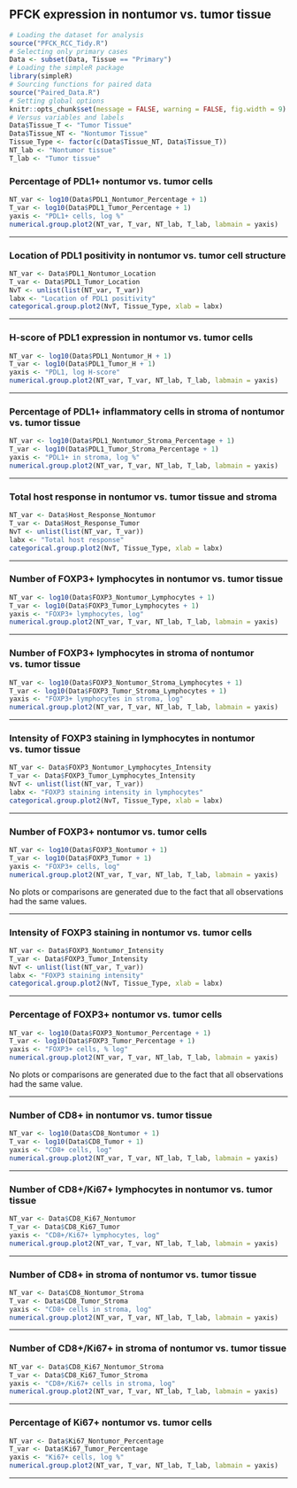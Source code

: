 ## PFCK expression in nontumor vs. tumor tissue
```r
# Loading the dataset for analysis
source("PFCK_RCC_Tidy.R")
# Selecting only primary cases
Data <- subset(Data, Tissue == "Primary")
# Loading the simpleR package
library(simpleR)
# Sourcing functions for paired data
source("Paired_Data.R")
# Setting global options
knitr::opts_chunk$set(message = FALSE, warning = FALSE, fig.width = 9)
# Versus variables and labels
Data$Tissue_T <- "Tumor Tissue"
Data$Tissue_NT <- "Nontumor Tissue"
Tissue_Type <- factor(c(Data$Tissue_NT, Data$Tissue_T))
NT_lab <- "Nontumor tissue"
T_lab <- "Tumor tissue"
```

### Percentage of PDL1+ nontumor vs. tumor cells
```r
NT_var <- log10(Data$PDL1_Nontumor_Percentage + 1)
T_var <- log10(Data$PDL1_Tumor_Percentage + 1)
yaxis <- "PDL1+ cells, log %"
numerical.group.plot2(NT_var, T_var, NT_lab, T_lab, labmain = yaxis)
```

***

### Location of PDL1 positivity in nontumor vs. tumor cell structure
```r
NT_var <- Data$PDL1_Nontumor_Location
T_var <- Data$PDL1_Tumor_Location
NvT <- unlist(list(NT_var, T_var))
labx <- "Location of PDL1 positivity"
categorical.group.plot2(NvT, Tissue_Type, xlab = labx)
```

***

### H-score of PDL1 expression in nontumor vs. tumor cells
```r
NT_var <- log10(Data$PDL1_Nontumor_H + 1)
T_var <- log10(Data$PDL1_Tumor_H + 1)
yaxis <- "PDL1, log H-score"
numerical.group.plot2(NT_var, T_var, NT_lab, T_lab, labmain = yaxis)
```

***

### Percentage of PDL1+ inflammatory cells in stroma of nontumor vs. tumor tissue
```r
NT_var <- log10(Data$PDL1_Nontumor_Stroma_Percentage + 1)
T_var <- log10(Data$PDL1_Tumor_Stroma_Percentage + 1)
yaxis <- "PDL1+ in stroma, log %"
numerical.group.plot2(NT_var, T_var, NT_lab, T_lab, labmain = yaxis)
```

***

### Total host response in nontumor vs. tumor tissue and stroma
```r
NT_var <- Data$Host_Response_Nontumor
T_var <- Data$Host_Response_Tumor
NvT <- unlist(list(NT_var, T_var))
labx <- "Total host response"
categorical.group.plot2(NvT, Tissue_Type, xlab = labx)
```

***

### Number of FOXP3+ lymphocytes in nontumor vs. tumor tissue
```r
NT_var <- log10(Data$FOXP3_Nontumor_Lymphocytes + 1)
T_var <- log10(Data$FOXP3_Tumor_Lymphocytes + 1)
yaxis <- "FOXP3+ lymphocytes, log"
numerical.group.plot2(NT_var, T_var, NT_lab, T_lab, labmain = yaxis)
```

***

### Number of FOXP3+ lymphocytes in stroma of nontumor vs. tumor tissue
```r
NT_var <- log10(Data$FOXP3_Nontumor_Stroma_Lymphocytes + 1)
T_var <- log10(Data$FOXP3_Tumor_Stroma_Lymphocytes + 1)
yaxis <- "FOXP3+ lymphocytes in stroma, log"
numerical.group.plot2(NT_var, T_var, NT_lab, T_lab, labmain = yaxis)
```

***

### Intensity of FOXP3 staining in lymphocytes in nontumor vs. tumor tissue
```r
NT_var <- Data$FOXP3_Nontumor_Lymphocytes_Intensity
T_var <- Data$FOXP3_Tumor_Lymphocytes_Intensity
NvT <- unlist(list(NT_var, T_var))
labx <- "FOXP3 staining intensity in lymphocytes"
categorical.group.plot2(NvT, Tissue_Type, xlab = labx)
```

***

### Number of FOXP3+ nontumor vs. tumor cells
```r
NT_var <- log10(Data$FOXP3_Nontumor + 1)
T_var <- log10(Data$FOXP3_Tumor + 1)
yaxis <- "FOXP3+ cells, log"
numerical.group.plot2(NT_var, T_var, NT_lab, T_lab, labmain = yaxis)
```

No plots or comparisons are generated due to the fact that all observations had the same values.

***

### Intensity of FOXP3 staining in nontumor vs. tumor cells
```r
NT_var <- Data$FOXP3_Nontumor_Intensity
T_var <- Data$FOXP3_Tumor_Intensity
NvT <- unlist(list(NT_var, T_var))
labx <- "FOXP3 staining intensity"
categorical.group.plot2(NvT, Tissue_Type, xlab = labx)
```

***

### Percentage of FOXP3+ nontumor vs. tumor cells
```r
NT_var <- log10(Data$FOXP3_Nontumor_Percentage + 1)
T_var <- log10(Data$FOXP3_Tumor_Percentage + 1)
yaxis <- "FOXP3+ cells, % log"
numerical.group.plot2(NT_var, T_var, NT_lab, T_lab, labmain = yaxis)
```

No plots or comparisons are generated due to the fact that all observations had the same value.

***

### Number of CD8+ in nontumor vs. tumor tissue
```r
NT_var <- log10(Data$CD8_Nontumor + 1)
T_var <- log10(Data$CD8_Tumor + 1)
yaxis <- "CD8+ cells, log"
numerical.group.plot2(NT_var, T_var, NT_lab, T_lab, labmain = yaxis)
```

***

### Number of CD8+/Ki67+ lymphocytes in nontumor vs. tumor tissue
```r
NT_var <- Data$CD8_Ki67_Nontumor
T_var <- Data$CD8_Ki67_Tumor
yaxis <- "CD8+/Ki67+ lymphocytes, log"
numerical.group.plot2(NT_var, T_var, NT_lab, T_lab, labmain = yaxis)
```

***

### Number of CD8+ in stroma of nontumor vs. tumor tissue
```r
NT_var <- Data$CD8_Nontumor_Stroma
T_var <- Data$CD8_Tumor_Stroma
yaxis <- "CD8+ cells in stroma, log"
numerical.group.plot2(NT_var, T_var, NT_lab, T_lab, labmain = yaxis)
```

***

### Number of CD8+/Ki67+ in stroma of nontumor vs. tumor tissue
```r
NT_var <- Data$CD8_Ki67_Nontumor_Stroma
T_var <- Data$CD8_Ki67_Tumor_Stroma
yaxis <- "CD8+/Ki67+ cells in stroma, log"
numerical.group.plot2(NT_var, T_var, NT_lab, T_lab, labmain = yaxis)
```

***

### Percentage of Ki67+ nontumor vs. tumor cells
```r
NT_var <- Data$Ki67_Nontumor_Percentage
T_var <- Data$Ki67_Tumor_Percentage
yaxis <- "Ki67+ cells, log %"
numerical.group.plot2(NT_var, T_var, NT_lab, T_lab, labmain = yaxis)
```

***
